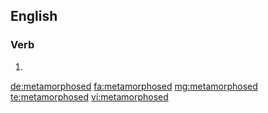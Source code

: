 ==English==

===Verb===
{{head|en}}

# {{en-past of|metamorphose}}

[[de:metamorphosed]]
[[fa:metamorphosed]]
[[mg:metamorphosed]]
[[te:metamorphosed]]
[[vi:metamorphosed]]